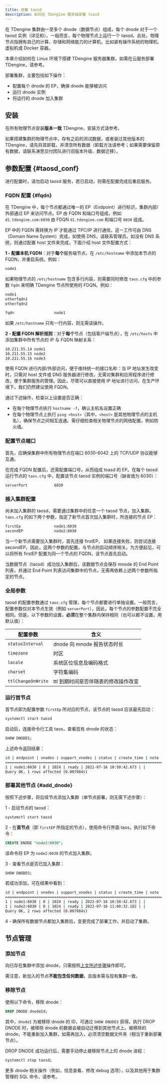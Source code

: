 ```yaml
---
title: 部署 taosd
description: 如何在 TDengine 服务端部署 toasd
---
```



在 TDengine 集群由一至多个 dnode（数据节点）组成，每个 dnode 对于一个 taosd 实例（详见<ToServerArchitecture/>和<ToArchitecture/>）。一般而言，每个物理节点上运行一个 taosd。此处，物理节点指拥有自己的计算、存储和网络能力的计算机，比如装有操作系统的物理机、虚拟机或 Docker 容器。

本章介绍如何在 Linux 环境下搭建 TDengine 服务器集群。如需在云服务部署 TDengine，请参考<ToCloud/>。

部署集群，主要包括如下操作：

- 配置每个 dnode 的 EP，确保 dnode 能够被访问
- 运行 dnode 实例
- 将运行的 dnode 加入集群

## 安装

在所有物理节点安装**版本一致** TDengine，安装方式请参考<ToInstall/>。

如果搭建集群的物理节点中，存有之前的测试数据，或者装过其他版本的 TDengine，请先将其卸载，并清空所有数据（卸载方法请参考<ToInstall/>；如果需要保留原有数据，请联系涛思交付团队进行旧版本升级、数据迁移）。

## 参数配置 {#taosd_conf}

进行配置时，请勿启动 taosd 服务，若已启动，则需在配置完成后重启服务。

### FQDN 配置 {#fqdn}

在 TDengine 中，每个节点都通过唯一的 EP（Endpoint）进行标识，集群内部/外部通过 EP 来访问节点。EP 由 FQDN 和端口号组成，例如 `d1.tdengine.com:6030` 由 FDQN `d1.tdengine.com` 和端口号 `6030` 组成。

EP 中的 FQDN 需转换为 IP 才能通过 TPC/IP 进行通信，这一工作可由 DNS（Domain Name System）完成，如使用 DNS，请联系管理员。如没有 DNS 系统，则通过配置 host 文件来完成，下面介绍 host 文件配置方式：

**1 - 配置本机 FQDN**：对于**每个**服务端节点，在 `/etc/hostname` 中添加本节点的 FQDN，并重启系统。例如：

```bash title="/etc/hostname"
node1
```

如果物理节点的 `/etc/hostname` 包含多行内容，则需要同时修改 `taos.cfg` 中的参数 `fqdn` 来明确 TDengine 节点所使用的 FDQN。例如：

```bash title="/etc/hostname"
node1
otherfqdn1
otherfqdn2
```

```bash title="/usr/local/taos/cfg/taos.cfg"
fqdn                  node1
```

如果 `/etc/hostname` 只有一行内容，则无需该操作。

**2 - 配置 FQDN 解析规则**：对于**每个**节点（包括客户端节点），在 `/etc/hosts` 中添加集群中所有节点的 IP 与 FQDN 映射关系：

```bash title="/etc/hosts"
10.211.55.14 node1
10.211.55.15 node2
10.211.55.16 node3
```

使用 FQDN 进行内部/外部访问，便于维持统一的接口名称：当 IP 地址发生改变时，只需对 host 文件或 DNS 服务器进行修改，无需对集群和应用程序进行修改，便于集群服务的管理。因此，尽管可以直接使用 IP 地址进行访问，在生产环境下，我们仍然建议使用 FQDN。

通过下述操作，检查以上设置是否正确：

- 在每个物理节点执行 `hostname -f`，确认主机名设置正确
- 在每个物理节点上执行 `ping <host>`（其中，`<host>` 是其他物理节点的主机名），确保节点之间相互连通。需仔细检查相关物理节点的网络配置，例如防火墙。

### 配置节点端口

首先，应确保集群中所有物理节点在端口 6030-6042 上的 TCP/UDP 协议能够互通。

在完成 FQDN 配置后，还需配置端口号，从而组成 toasd 的 EP。在每个 taosd 运行节点的 `taos.cfg` 中，配置该节点 taosd 实例的端口号（缺省值为 6030）：

```bash title="toas.cfg"
serverPort            6030
```

### 接入集群配置

尚未加入集群的 taosd，需要通过集群中的任意一个 taosd 节点，加入集群。`taos.cfg` 的如下两个参数，指定了新节点首次加入集群时，所连接的节点 EP：

```bash title="toas.cfg"
firstEp               node1:6030
secondEP              node2:6030
```

当一个新节点需要加入集群时，首先连接 firstEP， 如果连接失败，则尝试连接 secondEP。因此，这两个参数的配置，与节点的启动顺序相关。为方便起见，可以将所有 firstEP 配置为同一个节点的 FQDN，该节点首先启动。

当数据节点（taosd）成功加入集群后，该数据节点会保存 mnode 的 End Point 列表，并通过 End Point 列表访问集群中的节点，无需再依赖上述两个参数所指定的节点。

### 全局参数

taosd 的配置参数通过 `taos.cfg` 管理，每个节点都要进行单独设置。一般而言，配置参数仅对本节点生效（例如 `serverPort`），因此，每个节点的参数配置不完全相同。但是，以下参数的设置，**必须**在整个集群内保持相同（也可以都不设置，用默认值）：

| 配置参数 | 含义 |
| --- | --- |
| `statusInterval` | dnode 向 mnode 报告状态时长 |
| `timezone` | 时区 |
| `locale` | 系统区位信息及编码格式 |
| `charset` | 字符集编码 |
| `ttlChangeOnWrite` | ttl 到期时间是否伴随表的修改操作改变 |

### 运行首节点

首节点即为配置参数 `firstEp` 所对应的节点，该节点的 taosd 应该最先启动：

```bash
systemctl start taosd
```

启动后，连接命令行工具 taos，查看现有 dnode 的状态：

```sql
SHOW DNODES;
```

上述命令返回结果：

```bash
id | endpoint | vnodes | support_vnodes | status | create_time | note |
=======================================================================
1 | node1:6030 | 0 | 1024 | ready | 2022-07-16 10:50:42.673 | |
Query OK, 1 rows affected (0.007984s)
```

### 部署其他节点 {#add_dnode}

按照下述步骤，将后续节点添加入集群（单节点部署，则无需下述步骤）：

1 - 启动节点的 taosd：

```bash
systemctl start taosd
```

2 - 在**首节点**（即 `firstEP` 所指定的节点），使用命令行界面 taos，执行如下命令：

```sql
CREATE DNODE "node2:6030";
```

该命令将 EP 为 `node2:6030` 的节点加入集群。

3 - 查看节点是否已加入集群：

```sql
SHOW DNODES;
```

若成功添加，可在结果中看到：

```bash
id | endpoint | vnodes | support_vnodes | status | create_time | note |
=======================================================================
1 | node1:6030 | 0 | 1024 | ready | 2022-07-16 10:50:42.673 | |
1 | node2:6030 | 0 | 1024 | ready | 2022-07-16 11:00:32.182 | |
Query OK, 2 rows affected (0.007984s)
```

4 - 确保所有数据节点都加入集群后，变更完成了部署工作，并启动了集群。

## 节点管理

### 添加节点

向已存在集群中添加 dnode，只需按照[上文所述步骤](#add_dnode)操作即可。

需注意，新加入的节点**不能包含任何数据**，且版本需与现有集群一致。

### 移除节点

使用以下命令，移除 dnode：

```sql
DROP DNODE dnodeId;
```

其中，`dnodeI` 为被移除 dnode 的 ID，可通过 `SHOW DNODES` 获得。执行 DROP DNODE 时，被移除 dnode 的数据会被自动迁移到其他节点上。被移除的 dnode，不能重新加入集群，如需再加入，必须清空数据文件夹（相当于重新部署节点）。

DROP DNODE 成功运行后，需要手动停止被移除节点上的 dnode 进程：

```bash
systemctl stop taosd;
```

更多 dnode 相关操作（例如，信息查看、修改 debug 选项），以及其他用于集群管理的 SQL 命令，请参考<ToSql/>。